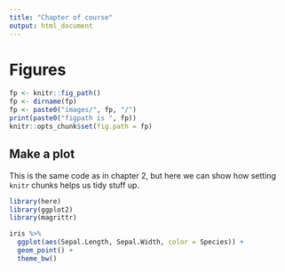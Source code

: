 ```yaml
---
title: "Chapter of course"
output: html_document
---
```


# Figures

```r
fp <- knitr::fig_path()
fp <- dirname(fp)
fp <- paste0("images/", fp, "/")
print(paste0("figpath is ", fp))
knitr::opts_chunk$set(fig.path = fp)
```

## Make a plot


This is the same code as in chapter 2, but here we can show how setting `knitr` chunks helps us tidy stuff up.

```r
library(here)
library(ggplot2)
library(magrittr)
```


```r
iris %>%
  ggplot(aes(Sepal.Length, Sepal.Width, color = Species)) +
  geom_point() +
  theme_bw()
```
